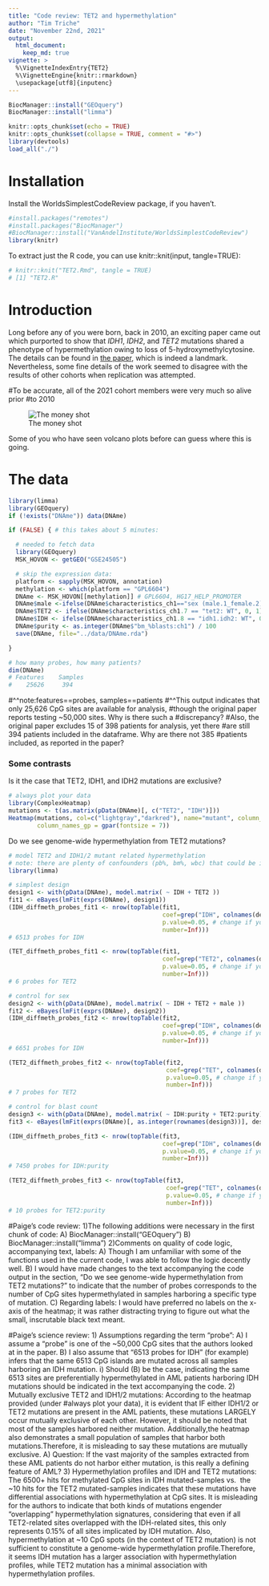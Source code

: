 ```yaml
---
title: "Code review: TET2 and hypermethylation"
author: "Tim Triche"
date: "November 22nd, 2021"
output: 
  html_document:
    keep_md: true
vignette: >
  %\VignetteIndexEntry{TET2}
  %\VignetteEngine{knitr::rmarkdown}
  \usepackage[utf8]{inputenc}
---
```


```r

BiocManager::install("GEOquery")
BiocManager::install("limma")

knitr::opts_chunk$set(echo = TRUE)
knitr::opts_chunk$set(collapse = TRUE, comment = "#>")
library(devtools)
load_all("./")
```

# Installation

Install the WorldsSimplestCodeReview package, if you haven't. 

```r
#install.packages("remotes")
#install.packages("BiocManager")
#BiocManager::install("VanAndelInstitute/WorldsSimplestCodeReview")
library(knitr)
```

To extract just the R code, you can use knitr::knit(input, tangle=TRUE):

```r
# knitr::knit("TET2.Rmd", tangle = TRUE) 
# [1] "TET2.R"
```

# Introduction

Long before any of you were born, back in 2010, an exciting paper came out 
which purported to show that _IDH1_, _IDH2_, and _TET2_ mutations shared a 
phenotype of hypermethylation owing to loss of 5-hydroxymethylcytosine. The 
details can be found in [the paper](https://doi.org/10.1016/j.ccr.2010.11.015), 
which is indeed a landmark. Nevertheless, some fine details of the work seemed
to disagree with the results of other cohorts when replication was attempted.

#To be accurate, all of the 2021 cohort members were very much so alive prior 
#to 2010

![The money shot](figure/TET2.png)

Some of you who have seen volcano plots before can guess where this is going.

# The data

```r

library(limma)
library(GEOquery)
if (!exists("DNAme")) data(DNAme)

if (FALSE) { # this takes about 5 minutes:

  # needed to fetch data
  library(GEOquery) 
  MSK_HOVON <- getGEO("GSE24505")

  # skip the expression data:
  platform <- sapply(MSK_HOVON, annotation)
  methylation <- which(platform == "GPL6604")
  DNAme <- MSK_HOVON[[methylation]] # GPL6604, HG17_HELP_PROMOTER 
  DNAme$male <-ifelse(DNAme$characteristics_ch1=="sex (male.1_female.2): 1",1,0)
  DNAme$TET2 <- ifelse(DNAme$characteristics_ch1.7 == "tet2: WT", 0, 1)
  DNAme$IDH <- ifelse(DNAme$characteristics_ch1.8 == "idh1.idh2: WT", 0, 1)
  DNAme$purity <- as.integer(DNAme$"bm_%blasts:ch1") / 100
  save(DNAme, file="../data/DNAme.rda")

}

# how many probes, how many patients?
dim(DNAme)
# Features    Samples
#    25626     394
```
#^^note:features==probes, samples==patients
#^^This output indicates that only 25,626 CpG sites are available for analysis,
#though the original paper reports testing ~50,000 sites. Why is there such a
#discrepancy?
#Also, the original paper excludes 15 of 398 patients for analysis, yet there
#are still 394 patients included in the dataframe. Why are there not 385 
#patients included, as reported in the paper?

### Some contrasts

Is it the case that TET2, IDH1, and IDH2 mutations are exclusive?

```r

# always plot your data
library(ComplexHeatmap)
mutations <- t(as.matrix(pData(DNAme)[, c("TET2", "IDH")]))
Heatmap(mutations, col=c("lightgray","darkred"), name="mutant", column_km=4,
        column_names_gp = gpar(fontsize = 7))

```

Do we see genome-wide hypermethylation from TET2 mutations? 

```r

# model TET2 and IDH1/2 mutant related hypermethylation
# note: there are plenty of confounders (pb%, bm%, wbc) that could be included
library(limma) 

# simplest design
design1 <- with(pData(DNAme), model.matrix( ~ IDH + TET2 ))
fit1 <- eBayes(lmFit(exprs(DNAme), design1))
(IDH_diffmeth_probes_fit1 <- nrow(topTable(fit1, 
                                           coef=grep("IDH", colnames(design1)), 
                                           p.value=0.05, # change if you like 
                                           number=Inf)))
# 6513 probes for IDH

(TET_diffmeth_probes_fit1 <- nrow(topTable(fit1, 
                                           coef=grep("TET2", colnames(design1)),
                                           p.value=0.05, # change if you like 
                                           number=Inf)))
# 6 probes for TET2

# control for sex
design2 <- with(pData(DNAme), model.matrix( ~ IDH + TET2 + male ))
fit2 <- eBayes(lmFit(exprs(DNAme), design2))
(IDH_diffmeth_probes_fit2 <- nrow(topTable(fit2, 
                                           coef=grep("IDH", colnames(design2)), 
                                           p.value=0.05, # change if you like 
                                           number=Inf)))
# 6651 probes for IDH 

(TET2_diffmeth_probes_fit2 <- nrow(topTable(fit2, 
                                            coef=grep("TET", colnames(design2)),
                                            p.value=0.05, # change if you like 
                                            number=Inf)))
# 7 probes for TET2

# control for blast count
design3 <- with(pData(DNAme), model.matrix( ~ IDH:purity + TET2:purity))
fit3 <- eBayes(lmFit(exprs(DNAme)[, as.integer(rownames(design3))], design3))

(IDH_diffmeth_probes_fit3 <- nrow(topTable(fit3, 
                                           coef=grep("IDH", colnames(design3)), 
                                           p.value=0.05, # change if you like 
                                           number=Inf)))
# 7450 probes for IDH:purity

(TET2_diffmeth_probes_fit3 <- nrow(topTable(fit3, 
                                            coef=grep("TET", colnames(design3)),
                                            p.value=0.05, # change if you like 
                                            number=Inf)))
# 10 probes for TET2:purity

```
#Paige's code review:
 1)The following additions were necessary in the first chunk of code:
        A) BiocManager::install("GEOquery")
        B) BiocManager::install("limma")
2)Comments on quality of code logic, accompanying text, labels:
        A) Though I am unfamiliar with some of the functions used in the current
           code, I was able to follow the logic decently well.
        B) I would have made changes to the text accompanying the code output in
           the section, "Do we see genome-wide hypermethylation from TET2
           mutations?" to indicate that the number of probes corresponds to the
           number of CpG sites hypermethylated in samples harboring a specific 
           type of mutation.
        C) Regarding labels: I would have preferred no labels on the x-axis of 
           the heatmap; it was rather distracting trying to figure out what the
           small, inscrutable black text meant.
 
#Paige's science review:
 1) Assumptions regarding the term "probe":
         A) I assume a "probe" is one of the ~50,000 CpG sites 
         that the authors looked at in the paper.
         B) I also assume that "6513 probes for IDH" (for example) infers that 
         the same 6513 CpG islands are mutated across all samples harboring an 
         IDH mutation.
            i) Should (B) be the case, indicating the same 6513 sites are 
              preferentially hypermethylated in AML patients harboring IDH 
              mutations should be indicated in the text accompanying the code.
 2) Mutually exclusive TET2 and IDH1/2 mutations:
      According to the heatmap provided (under #always plot your data), 
 it is evident that IF either IDH1/2 or TET2 mutations are present in the AML
 patients, these mutations LARGELY occur mutually exclusive of each other.
 However, it should be noted that most of the samples harbored neither mutation.
 Additionally,the heatmap also demonstrates a small population of samples that 
 harbor both mutations.Therefore, it is misleading to say these mutations are 
 mutually exclusive.
       A) Question: If the vast majority of the samples extracted from these AML
       patients do not harbor either mutation, is this really a defining 
       feature of AML?
 3) Hypermethylation profiles and IDH and TET2 mutations:
        The 6500+ hits for methylated CpG sites in IDH mutated-samples vs. 
 the ~10 hits for the TET2 mutated-samples indicates that these mutations have 
 differential associations with hypermethylation at CpG sites. It is misleading
 for the authors to indicate that both kinds of mutations engender "overlapping"
 hypermethylation signatures, considering that even if all TET2-related sites
 overlapped with the IDH-related sites, this only represents 0.15% of all
 sites implicated by IDH mutation. Also, hypermethylation at ~10 CpG spots (in 
 the context of TET2 mutation) is not sufficient to constitute a 
 genome-wide hypermethylation profile.Therefore, it seems IDH mutation has a
 larger association with hypermethylation profiles, while TET2 mutation has a 
 minimal association with hypermethylation profiles.
 
 